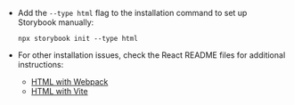 - Add the `--type html` flag to the installation command to set up Storybook manually:

  ```shell
  npx storybook init --type html
  ```

- For other installation issues, check the React README files for additional instructions:
  - [HTML with Webpack]( https://github.com/storybookjs/storybook/tree/next/code/frameworks/html-webpack5)
  - [HTML with Vite](https://github.com/storybookjs/storybook/tree/next/code/frameworks/html-vite)
